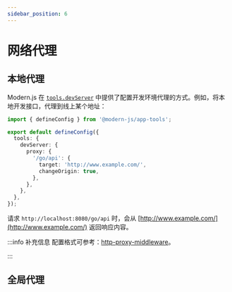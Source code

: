 ```yaml
---
sidebar_position: 6
---
```


# 网络代理

## 本地代理

Modern.js 在 [`tools.devServer`](/configure/app/tools/dev-server) 中提供了配置开发环境代理的方式。例如，将本地开发接口，代理到线上某个地址：

```ts title="modern.config.ts"
import { defineConfig } from '@modern-js/app-tools';

export default defineConfig({
  tools: {
    devServer: {
      proxy: {
        '/go/api': {
          target: 'http://www.example.com/',
          changeOrigin: true,
        },
      },
    },
  },
});
```

请求 `http://localhost:8080/go/api` 时，会从 [http://www.example.com/](http://www.example.com/) 返回响应内容。

:::info 补充信息
配置格式可参考：[http-proxy-middleware](https://github.com/chimurai/http-proxy-middleware)。

:::

## 全局代理


<GlobalProxy />
